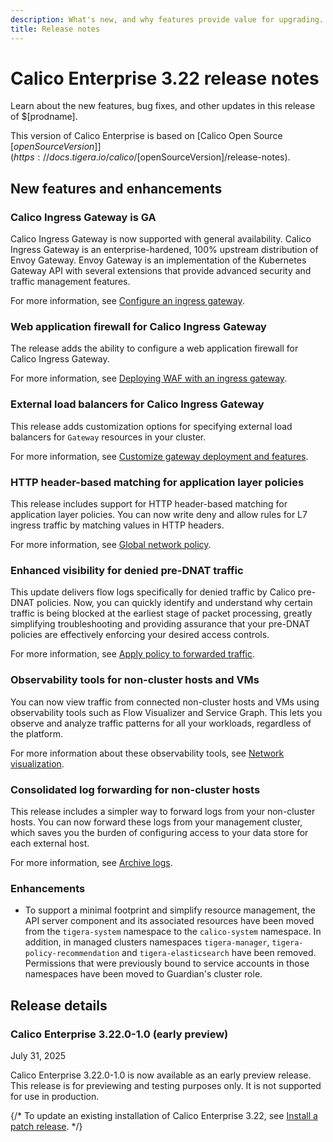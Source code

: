 ```yaml
---
description: What's new, and why features provide value for upgrading.
title: Release notes
---
```


# Calico Enterprise 3.22 release notes

Learn about the new features, bug fixes, and other updates in this release of $[prodname].

This version of Calico Enterprise is based on [Calico Open Source $[openSourceVersion]](https://docs.tigera.io/calico/$[openSourceVersion]/release-notes).

## New features and enhancements

### Calico Ingress Gateway is GA

Calico Ingress Gateway is now supported with general availability.
Calico Ingress Gateway is an enterprise-hardened, 100% upstream distribution of Envoy Gateway. Envoy Gateway is an implementation of the Kubernetes Gateway API with several extensions that provide advanced security and traffic management features.

For more information, see [Configure an ingress gateway](../networking/gateway-api.mdx).

### Web application firewall for Calico Ingress Gateway

The release adds the ability to configure a web application firewall for Calico Ingress Gateway.

For more information, see [Deploying WAF with an ingress gateway](../threat/deploying-waf-ingress-gateway.mdx).

### External load balancers for Calico Ingress Gateway

This release adds customization options for specifying external load balancers for `Gateway` resources in your cluster.

For more information, see [Customize gateway deployment and features](../networking/gateway-api.mdx#customize-gateway-deployment-and-features).

### HTTP header-based matching for application layer policies

This release includes support for HTTP header-based matching for application layer policies.
You can now write deny and allow rules for L7 ingress traffic by matching values in HTTP headers.

For more information, see [Global network policy](../reference/resources/globalnetworkpolicy.mdx#httpheadermatch).

### Enhanced visibility for denied pre-DNAT traffic

This update delivers flow logs specifically for denied traffic by Calico pre-DNAT policies.
Now, you can quickly identify and understand why certain traffic is being blocked at the earliest stage of packet processing, greatly simplifying troubleshooting and providing assurance that your pre-DNAT policies are effectively enforcing your desired access controls.

For more information, see [Apply policy to forwarded traffic](../network-policy/hosts/host-forwarded-traffic.mdx).

### Observability tools for non-cluster hosts and VMs

You can now view traffic from connected non-cluster hosts and VMs using observability tools such as Flow Visualizer and Service Graph.
This lets you observe and analyze traffic patterns for all your workloads, regardless of the platform.

For more information about these observability tools, see [Network visualization](../observability/visualize-traffic.mdx).

### Consolidated log forwarding for non-cluster hosts

This release includes a simpler way to forward logs from your non-cluster hosts.
You can now forward these logs from your management cluster, which saves you the burden of configuring access to your data store for each external host.

For more information, see [Archive logs](../observability/elastic/archive-storage.mdx).

### Enhancements

* To support a minimal footprint and simplify resource management, the API server component and its associated resources
have been moved from the `tigera-system` namespace to the `calico-system` namespace. In addition, in managed clusters
namespaces `tigera-manager`, `tigera-policy-recommendation` and `tigera-elasticsearch` have been removed. Permissions
that were previously bound to service accounts in those namespaces have been moved to Guardian's cluster role.

## Release details

### Calico Enterprise 3.22.0-1.0 (early preview)

July 31, 2025

Calico Enterprise 3.22.0-1.0 is now available as an early preview release.
This release is for previewing and testing purposes only.
It is not supported for use in production.

{/*
To update an existing installation of Calico Enterprise 3.22, see [Install a patch release](../getting-started/manifest-archive.mdx).
*/}
